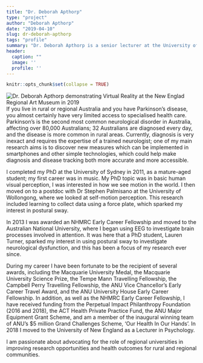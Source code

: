 ```yaml
---
title: "Dr. Deborah Apthorp"
type: "project"
author: "Deborah Apthorp"
date: "2019-04-10"
slug: dr-deborah-apthorp
tags: "profile"
summary: "Dr. Deborah Apthorp is a senior lecturer at the University of New England. She is a cognitive neuroscientist interested in measuring and tracking neurodegeneratative processes in Parkinson's disease using new, objective measures."
header:
  caption: ""
  image: ''
  profile: ''
---
```


```r
knitr::opts_chunk$set(collapse = TRUE)
```


![Dr. Deborah Apthorp demonstrating Virtual Reality at the New Englad Regional Art Museum in 2019](DrDeborahApthorp.png)
If you live in rural or regional Australia and you have Parkinson’s disease, you almost certainly have very limited access to specialised health care. Parkinson’s is the second most common neurological disorder in Australia, affecting over 80,000 Australians; 32 Australians are diagnosed every day, and the disease is more common in rural areas. Currently, diagnosis is very inexact and requires the expertise of a trained neurologist; one of my main research aims is to discover new measures which can be implemented in smartphones and other simple technologies, which could help make diagnosis and disease tracking both more accurate and more accessible.

I completed my PhD at the University of Sydney in 2011, as a mature-aged student; my first career was in music. My PhD topic was in basic human visual perception, I was interested in how we see motion in the world. I then moved on to a postdoc with Dr Stephen Palmisano at the University of Wollongong, where we looked at self-motion perception. This research included learning to collect data using a force plate, which sparked my interest in postural sway.

In 2013 I was awarded an NHMRC Early Career Fellowship and moved to the Australian National University, where I began using EEG to investigate brain processes involved in attention. It was here that a PhD student, Lauren Turner, sparked my interest in using postural sway to investigate neurological dysfunction, and this has been a focus of my research ever since.

During my career I have been fortunate to be the recipient of several awards, including the Macquarie University Medal, the Macquarie University Science Prize, the Tempe Mann Travelling Fellowship, the Campbell Perry Travelling Fellowship, the ANU Vice Chancellor’s Early Career Travel Award, and the ANU University House Early Career Fellowship. In addition, as well as the NHMRC Early Career Fellowship, I have received funding from the Perpetual Impact Philanthropy Foundation (2016 and 2018), the ACT Health Private Practice Fund, the ANU Major Equipment Grant Scheme, and am a member of the inaugural winning team of ANU’s $5 million Grand Challenges Scheme, 'Our Health In Our Hands'. In 2018 I moved to the University of New England as a Lecturer in Psychology.

I am passionate about advocating for the role of regional universities in improving research opportunities and health outcomes for rural and regional communities.